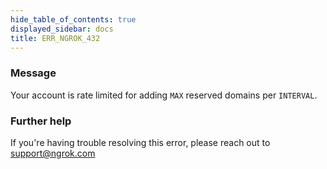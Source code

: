 ```yaml
---
hide_table_of_contents: true
displayed_sidebar: docs
title: ERR_NGROK_432
---
```


### Message

Your account is rate limited for adding `MAX` reserved domains per `INTERVAL`.

### Further help

If you're having trouble resolving this error, please reach out to [support@ngrok.com](mailto:support@ngrok.com?subject=Help%20with%20ERR_NGROK_432)
